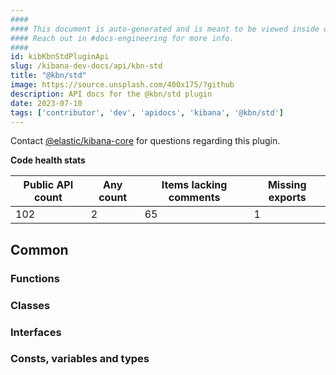 ```yaml
---
####
#### This document is auto-generated and is meant to be viewed inside our experimental, new docs system.
#### Reach out in #docs-engineering for more info.
####
id: kibKbnStdPluginApi
slug: /kibana-dev-docs/api/kbn-std
title: "@kbn/std"
image: https://source.unsplash.com/400x175/?github
description: API docs for the @kbn/std plugin
date: 2023-07-10
tags: ['contributor', 'dev', 'apidocs', 'kibana', '@kbn/std']
---
```




Contact [@elastic/kibana-core](https://github.com/orgs/elastic/teams/kibana-core) for questions regarding this plugin.

**Code health stats**

| Public API count  | Any count | Items lacking comments | Missing exports |
|-------------------|-----------|------------------------|-----------------|
| 102 | 2 | 65 | 1 |

## Common

### Functions
<DocDefinitionList data={kbnStdObj.common.functions}/>

### Classes
<DocDefinitionList data={kbnStdObj.common.classes}/>

### Interfaces
<DocDefinitionList data={kbnStdObj.common.interfaces}/>

### Consts, variables and types
<DocDefinitionList data={kbnStdObj.common.misc}/>


